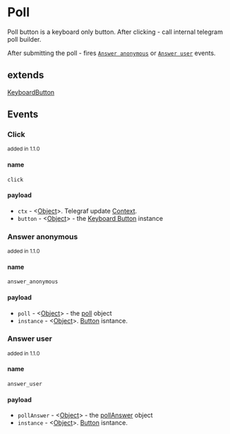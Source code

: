 # Poll

Poll button is a keyboard only button. After clicking - call internal telegram poll builder.

After submitting the poll - fires [`Answer anonymous`](#answer-anonymous) or [`Answer user`](#answer-user) events.

## extends

[KeyboardButton](./keyboard)

## Events

### Click

<small>added in 1.1.0</small>

#### name

`click`

#### payload

- `ctx` - <[Object][object]>. Telegraf update [Context](https://telegraf.js.org/classes/Context.html#addStickerToSet).
- `button` - <[Object][object]> - the [Keyboard Button](./keyboard) instance

### Answer anonymous

<small>added in 1.1.0</small>

#### name

`answer_anonymous`

#### payload

- `poll` - <[Object][object]> - the [poll](https://telegraf.js.org/classes/Context.html#poll) object
- `instance` - <[Object][object]>. [Button](#Poll) isntance.


### Answer user

<small>added in 1.1.0</small>

#### name

`answer_user`

#### payload

- `pollAnswer` - <[Object][object]> - the [pollAnswer](https://telegraf.js.org/classes/Context.html#pollAnswer) object
- `instance` - <[Object][object]>. [Button](#Poll) isntance.


[object]: https://developer.mozilla.org/en-US/docs/Web/JavaScript/Reference/Global_Objects/Object
[function]: https://developer.mozilla.org/en-US/docs/Web/JavaScript/Reference/Functions
[string]: https://developer.mozilla.org/en-US/docs/Web/JavaScript/Data_structures#String_type
[boolean]: https://developer.mozilla.org/en-US/docs/Web/JavaScript/Data_structures#boolean_type
[number]: https://developer.mozilla.org/en-US/docs/Web/JavaScript/Data_structures#numeric_types
[symbol]: https://developer.mozilla.org/en-US/docs/Web/JavaScript/Data_structures#symbol_type
